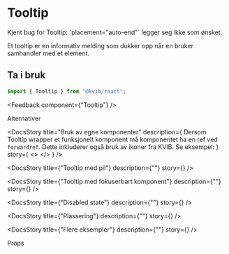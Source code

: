 
<Meta of={TooltipStories} />

# Tooltip

<Alert status="info">
  <AlertIcon />
  Kjent bug for Tooltip: `placement="auto-end"` legger seg ikke som ønsket.
</Alert>

Et tooltip er en informativ melding som dukker opp når en bruker samhandler med et element.

## Ta i bruk

```jsx
import { Tooltip } from "@kvib/react";
```

<DocsContainer>

<Feedback component={"Tooltip"} />

</DocsContainer>

<DocsHeading>Alternativer</DocsHeading>

<DocsContainer>

<DocsStory
  title="Bruk av egne komponenter"
  description={
    <Text>
      Dersom Tooltip wrapper et funksjonelt komponent må komponentet ha en ref ved `forwardref`. Dette inkluderer også
      bruk av ikoner fra KVIB. Se eksempel:
    </Text>
  }
  story={
    <>
      <Canvas of={TooltipStories.CustomToolTip} />
      <Source code={TooltipStrings} dark />
    </>
  }
/>

<DocsStory title={"Tooltip med pil"} description={""} story={<Canvas of={TooltipStories.TooltipArrow} />} />

<DocsStory
  title={"Tooltip med fokuserbart komponent"}
  description={""}
  story={<Canvas of={TooltipStories.TooltipFocusable} />}
/>

<DocsStory title={"Disabled state"} description={""} story={<Canvas of={TooltipStories.TooltipDisabled} />} />

<DocsStory title={"Plassering"} description={""} story={<Canvas of={TooltipStories.TooltipPlacement} />} />

<DocsStory title={"Flere eksempler"} description={""} story={<Canvas of={TooltipStories.TooltipExamples} />} />

</DocsContainer>

<DocsHeading>Props</DocsHeading>
<Canvas of={TooltipStories.Tooltip} />
<Controls of={TooltipStories.Tooltip} />
